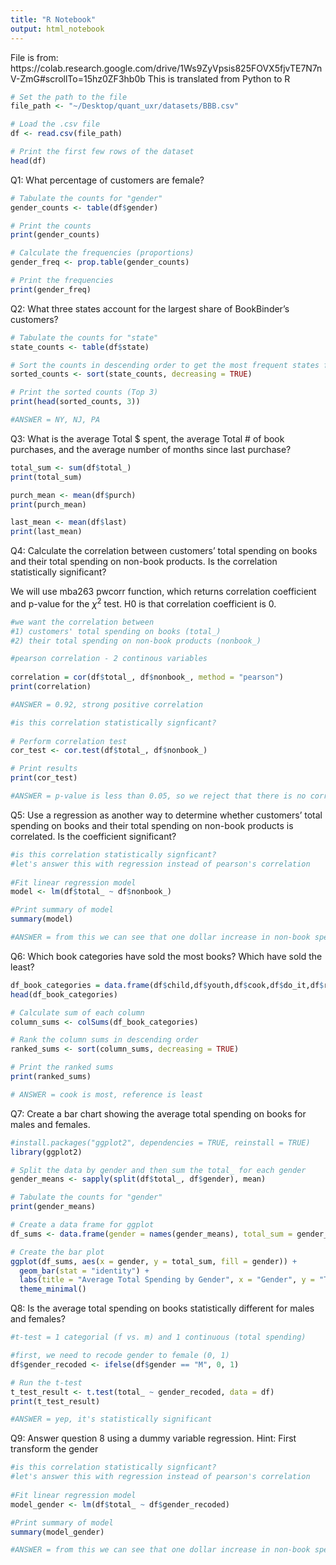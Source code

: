 ```yaml
---
title: "R Notebook"
output: html_notebook
---
```


File is from: https://colab.research.google.com/drive/1Ws9ZyVpsis825FOVX5fjvTE7N7nV-ZmG#scrollTo=15hz0ZF3hb0b
This is translated from Python to R 

```r
# Set the path to the file
file_path <- "~/Desktop/quant_uxr/datasets/BBB.csv"

# Load the .csv file
df <- read.csv(file_path)

# Print the first few rows of the dataset
head(df)

```
Q1: What percentage of customers are female? 

```r
# Tabulate the counts for "gender"
gender_counts <- table(df$gender)

# Print the counts
print(gender_counts)

# Calculate the frequencies (proportions)
gender_freq <- prop.table(gender_counts)

# Print the frequencies
print(gender_freq)

```
Q2: What three states account for the largest share of BookBinder's customers? 

```r
# Tabulate the counts for "state"
state_counts <- table(df$state)

# Sort the counts in descending order to get the most frequent states first
sorted_counts <- sort(state_counts, decreasing = TRUE)

# Print the sorted counts (Top 3)
print(head(sorted_counts, 3))

#ANSWER = NY, NJ, PA

```

Q3: What is the average Total $ spent, the average Total # of book purchases, and the average number of months since last purchase?

```r
total_sum <- sum(df$total_)
print(total_sum)

purch_mean <- mean(df$purch)
print(purch_mean)

last_mean <- mean(df$last)
print(last_mean)

```

Q4: Calculate the correlation between customers’ total spending on books and their total
spending on non-book products. Is the correlation statistically significant?

We will use mba263 pwcorr function, which returns correlation coefficient and p-value for the $\chi^2$ test.
H0 is that correlation coefficient is 0.

```r

#we want the correlation between
#1) customers' total spending on books (total_)
#2) their total spending on non-book products (nonbook_)

#pearson correlation - 2 continous variables
    
correlation = cor(df$total_, df$nonbook_, method = "pearson")
print(correlation)

#ANSWER = 0.92, strong positive correlation

```

```r

#is this correlation statistically signficant?
    
# Perform correlation test
cor_test <- cor.test(df$total_, df$nonbook_)

# Print results
print(cor_test)

#ANSWER = p-value is less than 0.05, so we reject that there is no correlation (h0) - or in other words, conclude there is correlation between book and non-book spending in the population.

```

Q5: Use a regression as another way to determine whether customers’ total spending on books
and their total spending on non-book products is correlated. Is the coefficient significant?

```r

#is this correlation statistically signficant?
#let's answer this with regression instead of pearson's correlation
    
#Fit linear regression model 
model <- lm(df$total_ ~ df$nonbook_)

#Print summary of model
summary(model)

#ANSWER = from this we can see that one dollar increase in non-book spending correlates to one 1.06 dollar increase in total spending. In addition, we can see that this is statistically significant (p-value <0.05). So there's clearly a positive correlation between the value variables and holds at the population at large.

```

Q6: Which book categories have sold the most books? Which have sold the least?

```r

df_book_categories = data.frame(df$child,df$youth,df$cook,df$do_it,df$refernce,df$art,df$geog)
head(df_book_categories)

# Calculate sum of each column
column_sums <- colSums(df_book_categories)

# Rank the column sums in descending order
ranked_sums <- sort(column_sums, decreasing = TRUE)

# Print the ranked sums
print(ranked_sums)

# ANSWER = cook is most, reference is least

```

Q7: Create a bar chart showing the average total spending on books for males and females.

```r

#install.packages("ggplot2", dependencies = TRUE, reinstall = TRUE)
library(ggplot2)

# Split the data by gender and then sum the total_ for each gender
gender_means <- sapply(split(df$total_, df$gender), mean)

# Tabulate the counts for "gender"
print(gender_means)

# Create a data frame for ggplot
df_sums <- data.frame(gender = names(gender_means), total_sum = gender_means)

# Create the bar plot
ggplot(df_sums, aes(x = gender, y = total_sum, fill = gender)) +
  geom_bar(stat = "identity") +
  labs(title = "Average Total Spending by Gender", x = "Gender", y = "Total Spending") +
  theme_minimal()

```
Q8: Is the average total spending on books statistically different for males and females? 

```r

#t-test = 1 categorial (f vs. m) and 1 continuous (total spending) 

#first, we need to recode gender to female (0, 1)
df$gender_recoded <- ifelse(df$gender == "M", 0, 1)

# Run the t-test
t_test_result <- t.test(total_ ~ gender_recoded, data = df)
print(t_test_result)

#ANSWER = yep, it's statistically significant

```
Q9: Answer question 8 using a dummy variable regression. Hint: First transform the gender

```r

#is this correlation statistically signficant?
#let's answer this with regression instead of pearson's correlation
    
#Fit linear regression model 
model_gender <- lm(df$total_ ~ df$gender_recoded)

#Print summary of model
summary(model_gender)

#ANSWER = from this we can see that one dollar increase in non-book spending correlates to one 1.06 dollar increase in total spending. In addition, we can see that this is statistically significant (p-value <0.05). So there's clearly a positive correlation between the value variables and holds at the population at large.

```

